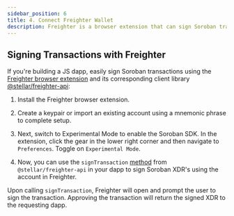 ```yaml
---
sidebar_position: 6
title: 4. Connect Freighter Wallet
description: Freighter is a browser extension that can sign Soroban transactions.
---
```


## Signing Transactions with Freighter

If you're building a JS dapp, easily sign Soroban transactions using the [Freighter browser extension](https://www.freighter.app/) and its corresponding client library [@stellar/freighter-api](https://www.npmjs.com/package/@stellar/freighter-api):

1. Install the Freighter browser extension.

2. Create a keypair or import an existing account using a mnemonic phrase to complete setup.

3. Next, switch to Experimental Mode to enable the Soroban SDK. In the extension, click the gear in the lower right corner and then navigate to `Preferences`. Toggle on `Experimental Mode`.

4. Now, you can use the `signTransaction` [method](https://docs.freighter.app/docs/guide/usingFreighterNode) from `@stellar/freighter-api` in your dapp to sign Soroban XDR's using the account in Freighter.

Upon calling `signTransaction`, Freighter will open and prompt the user to sign the transaction. Approving the transaction will return the signed XDR to the requesting dapp.
